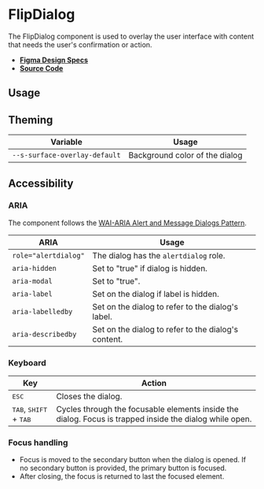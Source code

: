 
<Meta title="Components/FlipDialog" />

# FlipDialog

The FlipDialog component is used to overlay the user interface with content that
needs the user's confirmation or action.

- **[Figma Design Specs](https://www.figma.com/file/iRHiAFsHxnzux8gQ9EjlZe/Flip-Components?node-id=145%3A4232)**
- **[Source Code](https://github.com/flip-corp/swirl/tree/main/packages/swirl-components/src/components/flip-dialog)**

## Usage

<Canvas withSource="open">
  <Story id="components-flipdialog--flip-dialog" />
</Canvas>

<ArgsTable story="." />

## Theming

| Variable                      | Usage                          |
| ----------------------------- | ------------------------------ |
| `--s-surface-overlay-default` | Background color of the dialog |

## Accessibility

### ARIA

The component follows the
[WAI-ARIA Alert and Message Dialogs Pattern](https://www.w3.org/WAI/ARIA/apg/patterns/alertdialog/).

| ARIA                 | Usage                                               |
| -------------------- | --------------------------------------------------- |
| `role="alertdialog"` | The dialog has the `alertdialog` role.              |
| `aria-hidden`        | Set to "true" if dialog is hidden.                  |
| `aria-modal`         | Set to "true".                                      |
| `aria-label`         | Set on the dialog if label is hidden.               |
| `aria-labelledby`    | Set on the dialog to refer to the dialog's label.   |
| `aria-describedby`   | Set on the dialog to refer to the dialog's content. |

### Keyboard

| Key                                               | Action                                                                                                  |
| ------------------------------------------------- | ------------------------------------------------------------------------------------------------------- |
| <kbd>ESC</kbd>                                    | Closes the dialog.                                                                                      |
| <kbd>TAB</kbd>, <kbd>SHIFT</kbd> + <kbd>TAB</kbd> | Cycles through the focusable elements inside the dialog. Focus is trapped inside the dialog while open. |

### Focus handling

- Focus is moved to the secondary button when the dialog is opened. If no
  secondary button is provided, the primary button is focused.
- After closing, the focus is returned to last the focused element.
